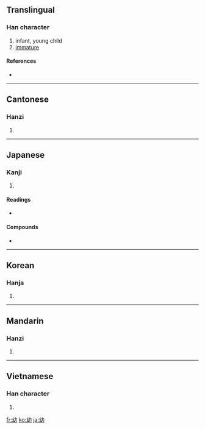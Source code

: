 ==Translingual==

===Han character===
{{Han char|rn=52|rad=幺|as=02|sn=5|four=2472<sub>7</sub>|canj=女戈大尸 (VIKS)}}

# infant, young child
# [[immature]]

====References====
* {{Han ref|kx=0342.020|dkj=09193|dj=0650.090|hdz=21093.070|uh=5E7C|ud=24188|bh=A5AE|bd=42414}}

----

==Cantonese==

===Hanzi===
{{yue-hanzi|jyut=|y=yau3}}

# {{defn|Cantonese|sort=幺02}}

----

==Japanese==

===Kanji===
{{ja-kanji|grade=6|rs=幺02}}

# {{defn|Japanese}}

====Readings====
* {{ja-readings|on=[[よう]] (yō), [[ゆう]] (yū)|kun=[[おさない]] (osanai)}}

====Compounds====
* {{term|幼稚||[[childish]], [[infantile]]|tr=ようち, yōchi|sc=Jpan|lang=ja}}

----

==Korean==

===Hanja===
{{ko-hanja|hangeul=유|rv=yu|mr=yu}}

# {{defn|Korean|sort=幺02}}

----

==Mandarin==

===Hanzi===
{{cmn-hanzi|pin=[[yòu]] ([[you4]])|wg=yu<sup>4</sup>}}

# {{defn|Mandarin|sort=幺02}}

----

==Vietnamese==

===Han character===
{{vi-hantu|[[ấu]], [[âu]]|rs=幺02}}

# {{defn|Vietnamese|sort=幺02}}

[[fr:幼]]
[[ko:幼]]
[[ja:幼]]